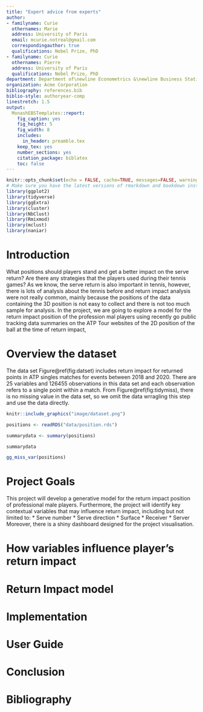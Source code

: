 ```yaml
---
title: "Expert advice from experts"
author:
- familyname: Curie
  othernames: Marie
  address: University of Paris
  email: mcurie.notreal@gmail.com
  correspondingauthor: true
  qualifications: Nobel Prize, PhD
- familyname: Curie
  othernames: Pierre
  address: University of Paris
  qualifications: Nobel Prize, PhD
department: Department of\newline Econometrics &\newline Business Statistics
organization: Acme Corporation
bibliography: references.bib
biblio-style: authoryear-comp
linestretch: 1.5
output:
  MonashEBSTemplates::report:
    fig_caption: yes
    fig_height: 5
    fig_width: 8
    includes:
      in_header: preamble.tex
    keep_tex: yes
    number_sections: yes
    citation_package: biblatex
    toc: false
---
```


```r
knitr::opts_chunk$set(echo = FALSE, cache=TRUE, messages=FALSE, warning=FALSE)
# Make sure you have the latest versions of rmarkdown and bookdown installed
library(ggplot2)
library(tidyverse)
library(ggExtra)
library(cluster)
library(NbClust)
library(Rmixmod)
library(mclust)
library(naniar)
```


\clearpage

# Introduction
What positions should players stand and get a better impact on the serve return? Are there any strategies that the players used during their tennis games? As we know, the serve return is also important in tennis, however, there is lots of analysis about the tennis before and return impact analysis were not really common, mainly because the positions of the data containing the 3D position is not easy to collect and there is not too much sample for analysis. In the project, we are going to explore a model for the return impact position of the profession mal players using recently go public tracking data summaries on the ATP Tour websites of the 2D position of the ball at the time of return impact,

# Overview the dataset
The data set Figure\@ref(fig:datset) includes return impact for returned points in ATP singles matches for events between 2018 and 2020. There are 25 variables and 126455 observations in this data set and each observation refers to a single point within a match. From Figure\@ref(fig:tidymiss), there is no missing value in the data set, so we omit the data wrragling this step and use the data directly. 

```r
knitr::include_graphics("image/dataset.png")
```


```r
positions <- readRDS("data/position.rds")  
```


```r
summarydata <- summary(positions)

summarydata
```

```r
gg_miss_var(positions)
```


# Project Goals
This project will develop a generative model for the return impact position of professional male players. Furthermore, the project will identify key contextual variables that may influence return impact, including but not limited to:
* Serve number
* Serve direction
* Surface
* Receiver
* Server
Moreover, there is a shiny dashboard designed for the project visualisation.


# How variables influence player’s return impact





# Return Impact model

# Implementation

# User Guide

# Conclusion

# Bibliography






